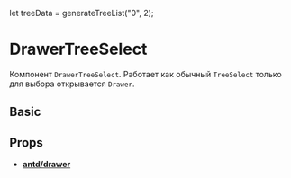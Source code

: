 let treeData = generateTreeList("0", 2);

<Meta title="Components/Select/DrawerTreeSelect" component={DrawerTreeSelect} />

# DrawerTreeSelect

Компонент `DrawerTreeSelect`. Работает как обычный `TreeSelect` только для
выбора открывается `Drawer`.

## Basic

<Preview>
  <Story name="Basic">
    <DrawerTreeSelect
      placeholder="Select tree"
      showSearch
      multiple
      allowClear
      treeCheckable={true}
      showCheckAll={true}
      treeData={treeData}
    />
  </Story>
</Preview>

## Props

- [**antd/drawer**](https://ant.design/components/drawer/#API)

<Props of={DrawerTreeSelect} />
